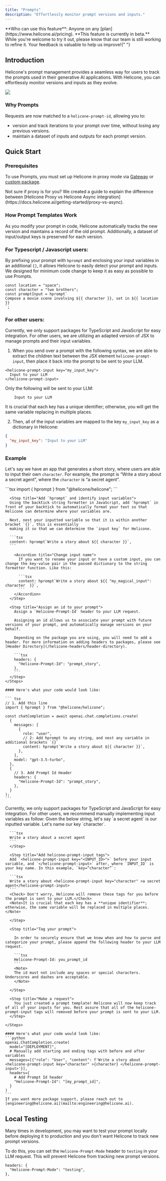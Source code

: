 ```yaml
---
title: "Prompts"
description: "Effortlessly monitor prompt versions and inputs."
---
```



<Info>
  **Who can use this feature**: Anyone on any
  [plan](https://www.helicone.ai/pricing).
</Info>

<Warning>
  **This feature is currently in beta.** While you're welcome to try it out,
  please know that our team is still working to refine it. Your feedback is
  valuable to help us improve!{" "}
</Warning>

## Introduction

Helicone's prompt management provides a seamless way for users to track the prompts used in their generative AI applications. With Helicone, you can effortlessly monitor versions and inputs as they evolve.

<Frame caption="Example: A Prompt Template designed for a rap battle between two people. ">
  <img src="/images/prompts/example-prompt-rap-battle.png" />
</Frame>

### Why Prompts

Requests are now matched to a `helicone-prompt-id`, allowing you to:

- version and track iterations to your prompt over time, without losing any previous versions.
- maintain a dataset of inputs and outputs for each prompt version.


## Quick Start

### Prerequisites

To use Prompts, you must set up Helicone in proxy mode via [Gateway](https://docs.helicone.ai/getting-started/integration-method/gateway) or [custom package](https://docs.helicone.ai/getting-started/integration-method/openai-proxy).

<Note>
  Not sure if proxy is for you? We created a guide to explain the difference
  between [Helicone Proxy vs Helicone Async
  integration](https://docs.helicone.ai/getting-started/proxy-vs-async).
</Note>


### How Prompt Templates Work
As you modify your prompt in code, Helicone automatically tracks the new version and maintains a record of the old prompt. Additionally, a dataset of input/output keys is preserved for each version.

<Accordion title="Get a deep dive of the feature">

### For Typescript / Javascript users:

By prefixing your prompt with `hprompt` and enclosing your input variables in an additional `{}`, it allows Helicone to easily detect your prompt and inputs. We designed for minimum code change to keep it as easy as possible to use Prompts.

```tsx
const location = "space";
const character = "two brothers";
const promptInput = hprompt`
Compose a movie scene involving ${{ character }}, set in ${{ location }}
`;
```

### For other users:

Currently, we only support packages for TypeScript and JavaScript for easy integration. For other users, we are utilizing an adapted version of JSX to manage prompts and their input variables.

1. When you send over a prompt with the following syntax, we are able to extract the children text between the JSX element `helicone-prompt-input`, then place it back into the prompt to be sent to your LLM.

  ```tsx
  <helicone-prompt-input key="my_input_key">
    Input to your LLM
  </helicone-prompt-input>
  ```

  Only the following will be sent to your LLM:

  ```tsx
      Input to your LLM
  ```

<Note>
  It is crucial that each key has a unique identifier; otherwise, you will get
  the same variable replacing in multiple places.
</Note>

2. Then, all of the input variables are mapped to the key `my_input_key` as a dictionary in Helicone:

```json
{
  "my_input_key": "Input to your LLM"
}
```

</Accordion>

### Example

Let's say we have an app that generates a short story, where users are able to input their own `character`. For example, the prompt is “Write a story about a secret agent”, where the `character` is “a secret agent”.

<Tabs>
  <Tab title="Typescript / Javascript">
    <Steps>
      <Step title="Import hprompt">
      ```tsx
      import { hprompt } from "@helicone/helicone";
      ```
      </Step>

      <Step title="Add `hprompt` and identify input variables">
      Using the backtick string formatter in JavaScript, add `hprompt` in front of your backtick to automatically format your text so that Helicone can determine where your variables are.

      Next, nest your inputted variable so that it is within another bracket `{}`, this is essentially
      making it so that we can determine the `input key` for Helicone.

      ```tsx
      content: hprompt`Write a story about ${{ character }}`,
      ```

        <Accordion title="Change input name">
          If you want to rename your input or have a custom input, you can change the key-value pair in the passed dictionary to the string formatter function. Like this:

          ```tsx
          content: hprompt`Write a story about ${{ "my_magical_input": character  }}`,
          ```
        </Accordion>
      </Step>

      <Step title="Assign an id to your prompt">
        Assign a `Helicone-Prompt-Id` header to your LLM request.

        Assigning an id allows us to associate your prompt with future versions of your prompt, and automatically manage versions on your behalf.

        Depending on the package you are using, you will need to add a header. For more information on adding headers to packages, please see [Header Directory](/helicone-headers/header-directory).

        ```tsx
        headers: {
          "Helicone-Prompt-Id": "prompt_story",
        },
        ```
      </Step>
    </Steps>

    #### Here's what your code would look like:

    ``` tsx
    // 1. Add this line
    import { hprompt } from "@helicone/helicone";

    const chatCompletion = await openai.chat.completions.create(
      {
        messages: [
          {
            role: "user",
            // 2: Add hprompt to any string, and nest any variable in additional brackets `{}`
            content: hprompt`Write a story about ${{ character }}`,
          },
        ],
        model: "gpt-3.5-turbo",
      },
      {
        // 3. Add Prompt Id Header
        headers: {
          "Helicone-Prompt-Id": "prompt_story",
        },
      }
    );
    ```

  </Tab>
  
  <Tab title="Packageless (cURL)">
      Currently, we only support packages for TypeScript and JavaScript for easy integration. For other users, we recommend manually implementing input variables as follow:
    <Steps>
      <Step title="Identify the input variable, and create a key name.">
      Given the below string, let's say `a secret agent` is our inputted variable. Let's name our key `character`.

      ```tsx
      Write a story about a secret agent
      ```
      </Step>

      <Step title="Add helicone-prompt-input tags">
      Add `<helicone-prompt-input key="<INPUT_ID>">` before your input variable, and `</helicone-prompt-input>` after, where `INPUT_ID` is your key name. In this example, `key=”character”`:

      ```tsx
      Write a story about <helicone-prompt-input key="character" >a secret agent</helicone-prompt-input>
      ```
      <Check> Don't worry, Helicone will remove these tags for you before the prompt is sent to your LLM.</Check>
      <Note>It is crucial that each key has a **unique identifier**; otherwise, the same variable will be replaced in multiple places. </Note>

      </Step>

      <Step title="Tag your prompt">

        In order to securely ensure that we know when and how to parse and categorize your prompt, please append the following header to your LLM request.

        ```tsx
        Helicone-Prompt-Id: you_prompt_id
        ```
        <Note>
        The id must not include any spaces or special characters. Underscores and dashes are acceptable.
        </Note>

      </Step>

      <Step title="Make a request">
        You just created a prompt template! Helicone will now keep track of all of your inputs for you. Rest assure that all of the helicone-prompt-input tags will removed before your prompt is sent to your LLM.
      </Step>

    </Steps>

    #### Here's what your code would look like:
    ```python
    openai.ChatCompletion.create(
      model="[DEPLOYMENT]",
      # Manually add starting and ending tags with before and after variables
      messages=[{"role": "User", "content": f'Write a story about <helicone-prompt-input key="character" >{character} </helicone-prompt-input>'}],
      headers={
        # Add Prompt Id header
        "Helicone-Prompt-Id": "[my_prompt_id]",
      }
    )
    ```
    If you want more package support, please reach out to [engineering@helicone.ai](mailto:engineering@helicone.ai).

  </Tab>
</Tabs>

## Local Testing

Many times in development, you may want to test your prompt locally before deploying it to production and you don't want Helicone to track new prompt versions.

To do this, you can set the `Helicone-Prompt-Mode` header to `testing` in your LLM request. This will prevent Helicone from tracking new prompt versions.

```tsx
headers: {
  "Helicone-Prompt-Mode": "testing",
},
```
<QuestionsSection />